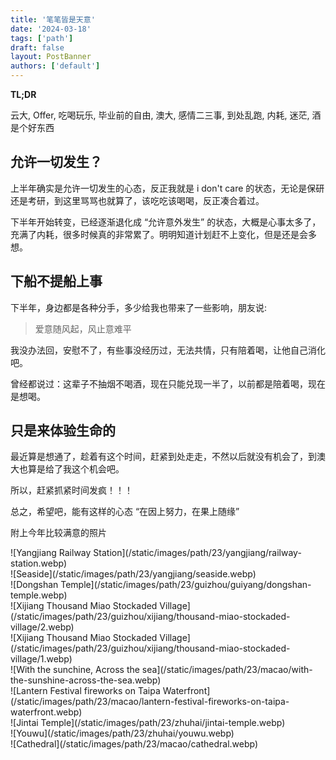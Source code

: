 ```yaml
---
title: '笔笔皆是天意'
date: '2024-03-18'
tags: ['path']
draft: false
layout: PostBanner
authors: ['default']
---
```


**TL;DR**

云大, Offer, 吃喝玩乐, 毕业前的自由, 澳大, 感情二三事, 到处乱跑, 内耗, 迷茫, 酒是个好东西

## 允许一切发生？

上半年确实是允许一切发生的心态，反正我就是 i don't care 的状态，无论是保研还是考研，到这里骂骂也就算了，该吃吃该喝喝，反正凑合着过。

下半年开始转变，已经逐渐退化成 “允许意外发生” 的状态，大概是心事太多了，充满了内耗，很多时候真的非常累了。明明知道计划赶不上变化，但是还是会多想。

## 下船不提船上事

下半年，身边都是各种分手，多少给我也带来了一些影响，朋友说:

> 爱意随风起，风止意难平

我没办法回，安慰不了，有些事没经历过，无法共情，只有陪着喝，让他自己消化吧。

曾经都说过：这辈子不抽烟不喝酒，现在只能兑现一半了，以前都是陪着喝，现在是想喝。

## 只是来体验生命的

最近算是想通了，趁着有这个时间，赶紧到处走走，不然以后就没有机会了，到澳大也算是给了我这个机会吧。

所以，赶紧抓紧时间发疯！！！

总之，希望吧，能有这样的心态 “在因上努力，在果上随缘”

附上今年比较满意的照片

<div className="-mx-2 flex flex-wrap overflow-hidden xl:-mx-2">
  <div className="my-1 w-full overflow-hidden px-2 xl:my-1 xl:w-1/2 xl:px-2">
    ![Yangjiang Railway Station](/static/images/path/23/yangjiang/railway-station.webp)
  </div>
  <div className="my-1 w-full overflow-hidden px-2 xl:my-1 xl:w-1/2 xl:px-2">
    ![Seaside](/static/images/path/23/yangjiang/seaside.webp)
  </div>
  <div className="my-1 w-full overflow-hidden px-2 xl:my-1 xl:w-1/2 xl:px-2">
    ![Dongshan Temple](/static/images/path/23/guizhou/guiyang/dongshan-temple.webp)
  </div>
  <div className="my-1 w-full overflow-hidden px-2 xl:my-1 xl:w-1/2 xl:px-2">
    ![Xijiang Thousand Miao Stockaded
    Village](/static/images/path/23/guizhou/xijiang/thousand-miao-stockaded-village/2.webp)
  </div>
  <div className="my-1 w-full overflow-hidden px-2 xl:my-1 xl:w-1/2 xl:px-2">
    ![Xijiang Thousand Miao Stockaded
    Village](/static/images/path/23/guizhou/xijiang/thousand-miao-stockaded-village/1.webp)
  </div>
  <div className="my-1 w-full overflow-hidden px-2 xl:my-1 xl:w-1/2 xl:px-2">
    ![With the sunchine, Across the
    sea](/static/images/path/23/macao/with-the-sunshine-across-the-sea.webp)
  </div>
  <div className="my-1 w-full overflow-hidden px-2 xl:my-1 xl:w-1/2 xl:px-2">
    ![Lantern Festival fireworks on Taipa
    Waterfront](/static/images/path/23/macao/lantern-festival-fireworks-on-taipa-waterfront.webp)
  </div>
  <div className="my-1 w-full overflow-hidden px-2 xl:my-1 xl:w-1/2 xl:px-2">
    ![Jintai Temple](/static/images/path/23/zhuhai/jintai-temple.webp)
  </div>
  <div className="my-1 w-full overflow-hidden px-2 xl:my-1 xl:w-1/2 xl:px-2">
    ![Youwu](/static/images/path/23/zhuhai/youwu.webp)
  </div>
  <div className="my-1 w-full overflow-hidden px-2 xl:my-1 xl:w-1/2 xl:px-2">
    ![Cathedral](/static/images/path/23/macao/cathedral.webp)
  </div>
</div>
